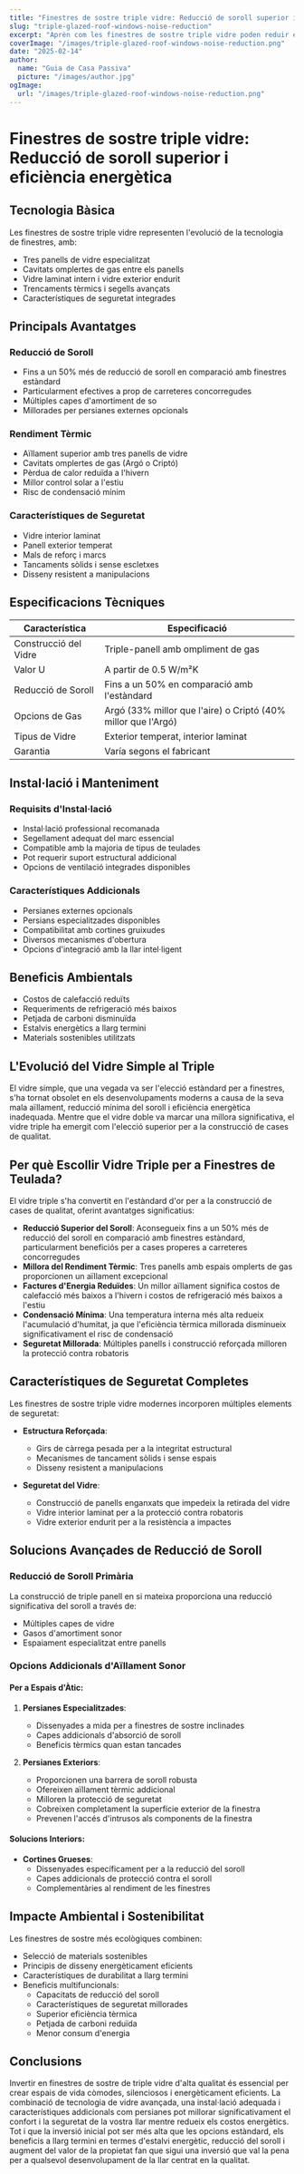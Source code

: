 ```yaml
---
title: "Finestres de sostre triple vidre: Reducció de soroll superior i eficiència energètica"
slug: "triple-glazed-roof-windows-noise-reduction"
excerpt: "Aprèn com les finestres de sostre triple vidre poden reduir el soroll fins a un 50% mentre milloren l'eficiència energètica i la seguretat de la llar."
coverImage: "/images/triple-glazed-roof-windows-noise-reduction.png"
date: "2025-02-14"
author:
  name: "Guia de Casa Passiva"
  picture: "/images/author.jpg"
ogImage:
  url: "/images/triple-glazed-roof-windows-noise-reduction.png"
---
```


# Finestres de sostre triple vidre: Reducció de soroll superior i eficiència energètica

## Tecnologia Bàsica

Les finestres de sostre triple vidre representen l'evolució de la tecnologia de finestres, amb:

- Tres panells de vidre especialitzat
- Cavitats omplertes de gas entre els panells
- Vidre laminat intern i vidre exterior endurit
- Trencaments tèrmics i segells avançats
- Característiques de seguretat integrades

## Principals Avantatges

### Reducció de Soroll
- Fins a un 50% més de reducció de soroll en comparació amb finestres estàndard
- Particularment efectives a prop de carreteres concorregudes
- Múltiples capes d'amortiment de so
- Millorades per persianes externes opcionals

### Rendiment Tèrmic
- Aïllament superior amb tres panells de vidre
- Cavitats omplertes de gas (Argó o Criptó)
- Pèrdua de calor reduïda a l'hivern
- Millor control solar a l'estiu
- Risc de condensació mínim

### Característiques de Seguretat
- Vidre interior laminat
- Panell exterior temperat
- Mals de reforç i marcs
- Tancaments sòlids i sense escletxes
- Disseny resistent a manipulacions

## Especificacions Tècniques

| Característica | Especificació |
|----------------|----------------|
| Construcció del Vidre | Triple-panell amb ompliment de gas |
| Valor U | A partir de 0.5 W/m²K |
| Reducció de Soroll | Fins a un 50% en comparació amb l'estàndard |
| Opcions de Gas | Argó (33% millor que l'aire) o Criptó (40% millor que l'Argó) |
| Tipus de Vidre | Exterior temperat, interior laminat |
| Garantia | Varía segons el fabricant |

## Instal·lació i Manteniment

### Requisits d'Instal·lació
- Instal·lació professional recomanada
- Segellament adequat del marc essencial
- Compatible amb la majoria de tipus de teulades
- Pot requerir suport estructural addicional
- Opcions de ventilació integrades disponibles

### Característiques Addicionals
- Persianes externes opcionals
- Persians especialitzades disponibles
- Compatibilitat amb cortines gruixudes
- Diversos mecanismes d'obertura
- Opcions d'integració amb la llar intel·ligent

## Beneficis Ambientals

- Costos de calefacció reduïts
- Requeriments de refrigeració més baixos
- Petjada de carboni disminuïda
- Estalvis energètics a llarg termini
- Materials sostenibles utilitzats

## L'Evolució del Vidre Simple al Triple

El vidre simple, que una vegada va ser l'elecció estàndard per a finestres, s'ha tornat obsolet en els desenvolupaments moderns a causa de la seva mala aïllament, reducció mínima del soroll i eficiència energètica inadequada. Mentre que el vidre doble va marcar una millora significativa, el vidre triple ha emergit com l'elecció superior per a la construcció de cases de qualitat.

## Per què Escollir Vidre Triple per a Finestres de Teulada?

El vidre triple s'ha convertit en l'estàndard d'or per a la construcció de cases de qualitat, oferint avantatges significatius:

- **Reducció Superior del Soroll**: Aconsegueix fins a un 50% més de reducció del soroll en comparació amb finestres estàndard, particularment beneficiós per a cases properes a carreteres concorregudes
- **Millora del Rendiment Tèrmic**: Tres panells amb espais omplerts de gas proporcionen un aïllament excepcional
- **Factures d'Energia Reduïdes**: Un millor aïllament significa costos de calefacció més baixos a l'hivern i costos de refrigeració més baixos a l'estiu
- **Condensació Mínima**: Una temperatura interna més alta redueix l'acumulació d'humitat, ja que l'eficiència tèrmica millorada disminueix significativament el risc de condensació
- **Seguretat Millorada**: Múltiples panells i construcció reforçada milloren la protecció contra robatoris

## Característiques de Seguretat Completes

Les finestres de sostre triple vidre modernes incorporen múltiples elements de seguretat:

- **Estructura Reforçada**:
  - Girs de càrrega pesada per a la integritat estructural
  - Mecanismes de tancament sòlids i sense espais
  - Disseny resistent a manipulacions

- **Seguretat del Vidre**:
  - Construcció de panells enganxats que impedeix la retirada del vidre
  - Vidre interior laminat per a la protecció contra robatoris
  - Vidre exterior endurit per a la resistència a impactes

## Solucions Avançades de Reducció de Soroll

### Reducció de Soroll Primària
La construcció de triple panell en si mateixa proporciona una reducció significativa del soroll a través de:
- Múltiples capes de vidre
- Gasos d'amortiment sonor
- Espaiament especialitzat entre panells

### Opcions Addicionals d'Aïllament Sonor

#### Per a Espais d'Àtic:
1. **Persianes Especialitzades**: 
   - Dissenyades a mida per a finestres de sostre inclinades
   - Capes addicionals d'absorció de soroll
   - Beneficis tèrmics quan estan tancades

2. **Persianes Exteriors**:
   - Proporcionen una barrera de soroll robusta
   - Ofereixen aïllament tèrmic addicional
   - Milloren la protecció de seguretat
   - Cobreixen completament la superfície exterior de la finestra
   - Prevenen l'accés d'intrusos als components de la finestra

#### Solucions Interiors:
- **Cortines Grueses**: 
  - Dissenyades específicament per a la reducció del soroll
  - Capes addicionals de protecció contra el soroll
  - Complementàries al rendiment de les finestres

## Impacte Ambiental i Sostenibilitat

Les finestres de sostre més ecològiques combinen:
- Selecció de materials sostenibles
- Principis de disseny energèticament eficients
- Característiques de durabilitat a llarg termini
- Beneficis multifuncionals:
  - Capacitats de reducció del soroll
  - Característiques de seguretat millorades
  - Superior eficiència tèrmica
  - Petjada de carboni reduïda
  - Menor consum d'energia

## Conclusions

Invertir en finestres de sostre de triple vidre d'alta qualitat és essencial per crear espais de vida còmodes, silenciosos i energèticament eficients. La combinació de tecnologia de vidre avançada, una instal·lació adequada i característiques addicionals com persianes pot millorar significativament el confort i la seguretat de la vostra llar mentre redueix els costos energètics. Tot i que la inversió inicial pot ser més alta que les opcions estàndard, els beneficis a llarg termini en termes d'estalvi energètic, reducció del soroll i augment del valor de la propietat fan que sigui una inversió que val la pena per a qualsevol desenvolupament de la llar centrat en la qualitat.